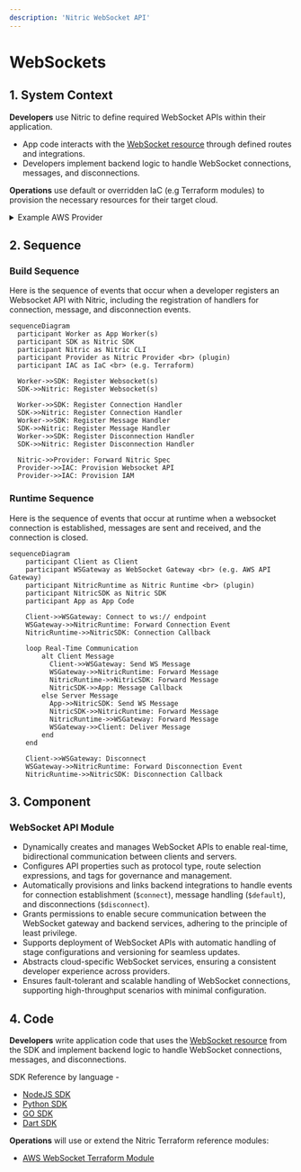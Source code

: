 ```yaml
---
description: 'Nitric WebSocket API'
---
```


# WebSockets

## 1. System Context

**Developers** use Nitric to define required WebSocket APIs within their application.

- App code interacts with the [WebSocket resource](/websockets) through defined routes and integrations.
- Developers implement backend logic to handle WebSocket connections, messages, and disconnections.

**Operations** use default or overridden IaC (e.g Terraform modules) to provision the necessary resources for their target cloud.

<details>
  <summary>Example AWS Provider</summary>

- **AWS API Gateway v2** manages WebSocket API endpoints and routes.
- **AWS Lambda** functions handle WebSocket events such as connection, message reception, and disconnection.
- **AWS IAM** manages roles and policies for secure access between API Gateway and Lambda functions.

```mermaid
flowchart TD
    Developer["Developer"]
    Operations["Operations"]
    App["nitric up"]
    APIGateway["AWS API Gateway v2<br>(WebSocket API)"]
    Lambda["AWS Lambda Functions"]
    IAM["AWS IAM"]

    Developer -->|Code| App
    Operations -->|Terraform| App
    App -->|Create WebSocket API| APIGateway
    App -->|Configure Integrations| APIGateway
    App -->|Deploy Lambda Functions| Lambda
    APIGateway -->|Invoke Lambda/Handle Events| Lambda
    App -->|Manage Permissions| IAM
    IAM -->Lambda
    IAM -->APIGateway

classDef default line-height:1;
classDef edgeLabel line-height:2;
```

</details>

## 2. Sequence

### Build Sequence

Here is the sequence of events that occur when a developer registers an Websocket API with Nitric, including the registration of handlers for connection, message, and disconnection events.

```mermaid
sequenceDiagram
  participant Worker as App Worker(s)
  participant SDK as Nitric SDK
  participant Nitric as Nitric CLI
  participant Provider as Nitric Provider <br> (plugin)
  participant IAC as IaC <br> (e.g. Terraform)

  Worker->>SDK: Register Websocket(s)
  SDK->>Nitric: Register Websocket(s)

  Worker->>SDK: Register Connection Handler
  SDK->>Nitric: Register Connection Handler
  Worker->>SDK: Register Message Handler
  SDK->>Nitric: Register Message Handler
  Worker->>SDK: Register Disconnection Handler
  SDK->>Nitric: Register Disconnection Handler

  Nitric->>Provider: Forward Nitric Spec
  Provider->>IAC: Provision Websocket API
  Provider->>IAC: Provision IAM
```

### Runtime Sequence

Here is the sequence of events that occur at runtime when a websocket connection is established, messages are sent and received, and the connection is closed.

```mermaid
sequenceDiagram
    participant Client as Client
    participant WSGateway as WebSocket Gateway <br> (e.g. AWS API Gateway)
    participant NitricRuntime as Nitric Runtime <br> (plugin)
    participant NitricSDK as Nitric SDK
    participant App as App Code

    Client->>WSGateway: Connect to ws:// endpoint
    WSGateway->>NitricRuntime: Forward Connection Event
    NitricRuntime->>NitricSDK: Connection Callback

    loop Real-Time Communication
        alt Client Message
          Client->>WSGateway: Send WS Message
          WSGateway->>NitricRuntime: Forward Message
          NitricRuntime->>NitricSDK: Forward Message
          NitricSDK->>App: Message Callback
        else Server Message
          App->>NitricSDK: Send WS Message
          NitricSDK->>NitricRuntime: Forward Message
          NitricRuntime->>WSGateway: Forward Message
          WSGateway->>Client: Deliver Message
        end
    end

    Client->>WSGateway: Disconnect
    WSGateway->>NitricRuntime: Forward Disconnection Event
    NitricRuntime->>NitricSDK: Disconnection Callback
```

## 3. Component

### WebSocket API Module

- Dynamically creates and manages WebSocket APIs to enable real-time, bidirectional communication between clients and servers.
- Configures API properties such as protocol type, route selection expressions, and tags for governance and management.
- Automatically provisions and links backend integrations to handle events for connection establishment (`$connect`), message handling (`$default`), and disconnections (`$disconnect`).
- Grants permissions to enable secure communication between the WebSocket gateway and backend services, adhering to the principle of least privilege.
- Supports deployment of WebSocket APIs with automatic handling of stage configurations and versioning for seamless updates.
- Abstracts cloud-specific WebSocket services, ensuring a consistent developer experience across providers.
- Ensures fault-tolerant and scalable handling of WebSocket connections, supporting high-throughput scenarios with minimal configuration.

## 4. Code

**Developers** write application code that uses the [WebSocket resource](/websocket) from the SDK and implement backend logic to handle WebSocket connections, messages, and disconnections.

SDK Reference by language -

- [NodeJS SDK](/reference/nodejs/websocket/websocket)
- [Python SDK](/reference/python/websocket/websocket)
- [GO SDK](/reference/go/websocket/websocket)
- [Dart SDK](/reference/dart/websocket/websocket)

**Operations** will use or extend the Nitric Terraform reference modules:

- [AWS WebSocket Terraform Module](https://github.com/nitrictech/nitric/blob/main/cloud/aws/deploytf/.nitric/modules/websocket/main.tf)
